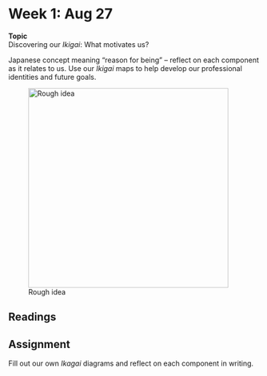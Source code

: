 # Week 1: Aug 27

<div class="boxed" id="center">
**Topic**  
Discovering our _Ikigai_: What motivates us?</div>

Japanese concept meaning "reason for being" -- reflect on each component as it relates to us. Use our _Ikigai_ maps to help develop our professional identities and future goals.

![Rough idea](http://www.mymoneyblog.com/wordpress/wp-content/uploads/2018/02/ikigai.gif){width="400px"}


## Readings

## Assignment

Fill out our own _Ikagai_ diagrams and reflect on each component in writing.
